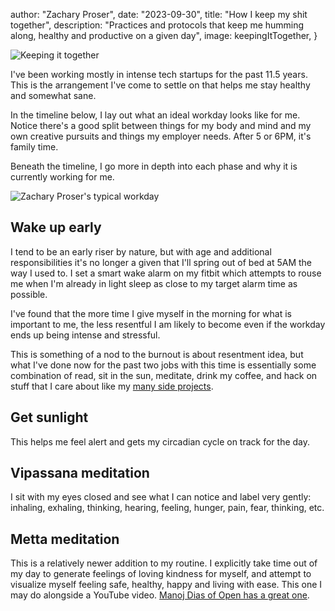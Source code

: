 


  author: "Zachary Proser",
  date: "2023-09-30",
  title: "How I keep my shit together",
  description: "Practices and protocols that keep me humming along, healthy and productive on a given day",
  image: keepingItTogether,
}


<Image src={keepingItTogether} alt="Keeping it together" />

I've been working mostly in intense tech startups for the past 11.5 years. This is the arrangement I've come to settle on that helps me stay healthy and somewhat sane.

In the timeline below, I lay out what an ideal workday looks like for me. Notice there's a good split between things for my body and mind and my own creative pursuits and things my employer needs. After 5 or 6PM, it's family time. 

Beneath the timeline, I go more in depth into each phase and why it is currently working for me. 

<Image src={typicalWorkday} alt="Zachary Proser's typical workday" />

## Wake up early  

I tend to be an early riser by nature, but with age and additional responsibilities it's no longer a given that I'll spring out of bed at 5AM the way I used to. I set a smart wake alarm on my fitbit which attempts to rouse me when I'm 
already in light sleep as close to my target alarm time as possible. 

I've found that the more time I give myself in the morning for what is important to me, the less resentful I am likely to become even if the workday ends up being intense and stressful. 

This is something of a nod to the burnout is about resentment 
idea, but what I've done now for the past two jobs with this time is essentially some combination of read, sit in the sun, meditate, drink my coffee, and hack on stuff that I care about like my [many side projects](https://github.com/zackproser).

## Get sunlight 

This helps me feel alert and gets my circadian cycle on track for the day. 

## Vipassana meditation

I sit with my eyes closed and see what I can notice and label very gently: inhaling, exhaling, thinking, hearing, feeling, hunger, pain, fear, thinking, etc.

## Metta meditation

This is a relatively newer addition to my routine. I explicitly take time out of my day to generate feelings of loving kindness for myself, and attempt to visualize myself feeling safe, healthy, happy and living with ease. This one I may do alongside a YouTube video. [Manoj Dias of Open has a great one](https://www.youtube.com/watch?v=vj0JDwQLof4).

## 
